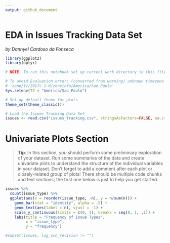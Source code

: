 ```yaml
---
output: github_document
---
```

EDA in Issues Tracking Data Set
================================================================================
*by Dannyel Cardoso da Fonseca* 

```r
library(ggplot2)
library(dplyr)
```

```r
# NOTE: To run this notebook set up current work directory to this file location

# To avoid Evaluation error: (converted from warning) unknown timezone 
# 'zone/tz/2017c.1.0/zoneinfo/America/Sao_Paulo'.
Sys.setenv(TZ = "America/Sao_Paulo")

# Set up default theme for plots
theme_set(theme_classic())
```

```r
# Load the Issues Tracking Data Set
issues <- read.csv("issues_tracking.csv", stringsAsFactors=FALSE, na.strings = "")
```

# Univariate Plots Section

> **Tip**: In this section, you should perform some preliminary exploration of
your dataset. Run some summaries of the data and create univariate plots to
understand the structure of the individual variables in your dataset. Don't
forget to add a comment after each plot or closely-related group of plots!
There should be multiple code chunks and text sections; the first one below is
just to help you get started.

```r
issues %>% 
  count(issue_type) %>% 
  ggplot(aes(x = reorder(issue_type, -n), y = n/sum(n))) + 
    geom_bar(stat = "identity", alpha = .5) +
    geom_text(aes(label = n), vjust = -1) +
    scale_y_continuous(limits = c(0, 1), breaks = seq(0, 1, .1)) +
    labs(title = "Frequency of Issue Types",
         x = "issue_type",
         y = "frequency")

#subset(issues, log_svn_revision != "")
```
